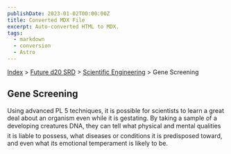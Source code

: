 ```yaml
---
publishDate: 2023-01-02T00:00:00Z
title: Converted MDX File
excerpt: Auto-converted HTML to MDX.
tags:
  - markdown
  - conversion
  - Astro
---
```


[Index](-index) > [Future d20 SRD](future-d20-srd-index) > [Scientific Engineering](future-d20-srd-scientific-engineering-index) > Gene Screening

## Gene Screening

Using advanced PL 5 techniques, it is possible for scientists to learn a great deal about an organism even while it is gestating. By taking a sample of a developing creatures DNA, they can tell what physical and mental qualities it is liable to possess, what diseases or conditions it is predisposed toward, and even what its emotional temperament is likely to be.
